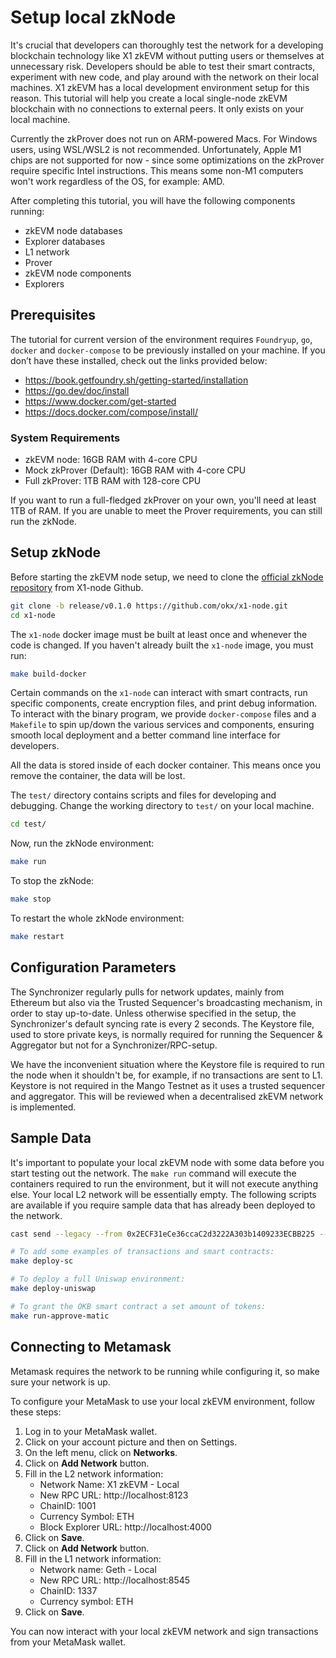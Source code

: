 # Setup local zkNode
It's crucial that developers can thoroughly test the network for a developing blockchain technology like X1 zkEVM without putting users or themselves at unnecessary risk. Developers should be able to test their smart contracts, experiment with new code, and play around with the network on their local machines.
X1 zkEVM has a local development environment setup for this reason. This tutorial will help you create a local single-node zkEVM blockchain with no connections to external peers. It only exists on your local machine.

<Tip title="CAUTION">Currently the zkProver does not run on ARM-powered Macs. For Windows users, using WSL/WSL2 is not recommended. Unfortunately, Apple M1 chips are not supported for now - since some optimizations on the zkProver require specific Intel instructions. This means some non-M1 computers won't work regardless of the OS, for example: AMD.</Tip>

After completing this tutorial, you will have the following components running:
- zkEVM node databases
- Explorer databases
- L1 network
- Prover
- zkEVM node components
- Explorers

## Prerequisites
The tutorial for current version of the environment requires `Foundryup`, `go`, `docker` and `docker-compose` to be previously installed on your machine. If you don’t have these installed, check out the links provided below:
- https://book.getfoundry.sh/getting-started/installation
- https://go.dev/doc/install
- https://www.docker.com/get-started
- https://docs.docker.com/compose/install/

### System Requirements
- zkEVM node: 16GB RAM with 4-core CPU
- Mock zkProver (Default): 16GB RAM with 4-core CPU
- Full zkProver: 1TB RAM with 128-core CPU

If you want to run a full-fledged zkProver on your own, you'll need at least 1TB of RAM. If you are unable to meet the Prover requirements, you can still run the zkNode.

## Setup zkNode
Before starting the zkEVM node setup, we need to clone the [official zkNode repository](https://github.com/okx/x1-node "official zkNode repository") from X1-node Github.

```bash
git clone -b release/v0.1.0 https://github.com/okx/x1-node.git
cd x1-node
```

The `x1-node` docker image must be built at least once and whenever the code is changed. If you haven't already built the `x1-node` image, you must run:
```bash
make build-docker
```

Certain commands on the `x1-node` can interact with smart contracts, run specific components, create encryption files, and print debug information.
To interact with the binary program, we provide `docker-compose` files and a `Makefile` to spin up/down the various services and components, ensuring smooth local deployment and a better command line interface for developers.

<Tip title="Note">All the data is stored inside of each docker container. This means once you remove the container, the data will be lost.</Tip>

The `test/` directory contains scripts and files for developing and debugging. Change the working directory to `test/` on your local machine.
```bash
cd test/
```
Now, run the zkNode environment:
```bash
make run
```
To stop the zkNode:
```bash
make stop
```
To restart the whole zkNode environment:
```bash
make restart
``` 

## Configuration Parameters
The Synchronizer regularly pulls for network updates, mainly from Ethereum but also via the Trusted Sequencer's broadcasting mechanism, in order to stay up-to-date. Unless otherwise specified in the setup, the Synchronizer's default syncing rate is every 2 seconds.
The Keystore file, used to store private keys, is normally required for running the Sequencer & Aggregator but not for a Synchronizer/RPC-setup.

<Tip title="Note">We have the inconvenient situation where the Keystore file is required to run the node when it shouldn't be, for example, if no transactions are sent to L1. Keystore is not required in the Mango Testnet as it uses a trusted sequencer and aggregator.
This will be reviewed when a decentralised zkEVM network is implemented.</Tip>

## Sample Data
It's important to populate your local zkEVM node with some data before you start testing out the network. The `make run` command will execute the containers required to run the environment, but it will not execute anything else. Your local L2 network will be essentially empty.
The following scripts are available if you require sample data that has already been deployed to the network.
```bash
cast send --legacy --from 0x2ECF31eCe36ccaC2d3222A303b1409233ECBB225 --private-key 0xde3ca643a52f5543e84ba984c4419ff40dbabd0e483c31c1d09fee8168d68e38 --rpc-url http://127.0.0.1:8123 0xC949254d682D8c9ad5682521675b8F43b102aec4 --value 10ether

# To add some examples of transactions and smart contracts:
make deploy-sc

# To deploy a full Uniswap environment:
make deploy-uniswap

# To grant the OKB smart contract a set amount of tokens:
make run-approve-matic
``` 

## Connecting to Metamask
<Tip title="Note">Metamask requires the network to be running while configuring it, so make sure your network is up.</Tip>

To configure your MetaMask to use your local zkEVM environment, follow these steps:  

1. Log in to your MetaMask wallet.
2. Click on your account picture and then on Settings.
3. On the left menu, click on **Networks**.
4. Click on **Add Network** button.
5. Fill in the L2 network information:
    - Network Name: X1 zkEVM - Local
    - New RPC URL: http://localhost:8123
    - ChainID: 1001
    - Currency Symbol: ETH
    - Block Explorer URL: http://localhost:4000
6. Click on **Save**.
7. Click on **Add Network** button.
8. Fill in the L1 network information:
    - Network name: Geth - Local
    - New RPC URL: http://localhost:8545
    - ChainID: 1337
    - Currency symbol: ETH
9. Click on **Save**.

You can now interact with your local zkEVM network and sign transactions from your MetaMask wallet.